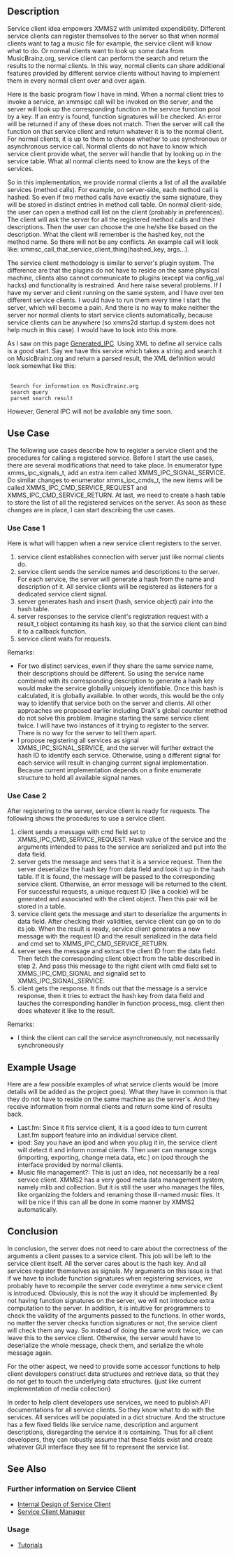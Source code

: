 ==Description==
Service client idea empowers XMMS2 with unlimited expendibility. Different
service clients can register themselves to the server so that when normal
clients want to tag a music file for example, the service client will know what to do. Or normal clients want to look up some data from MusicBrainz.org, service client can perform the search and return the results to the normal clients. In this way, normal clients can share additional features provided by different service clients without having to implement them in every normal client over and over again.

Here is the basic program flow I have in mind. When a normal client tries to invoke a service, an xmmsipc call will be invoked on the server, and the server will look up the corresponding function in the service function pool by a key. If an entry is found, function signatures will be checked. An error will be returned if any of these does not match. Then the server will call the function on that service client and return whatever it is to the normal client. For normal clients, it is up to them to choose whether to use synchronous or asynchronous service call. Normal clients do not have to know which service client provide what, the server will handle that by looking up in the service table. What all normal clients need to know are the keys of the services.

So in this implementation, we provide normal clients a list of all the available services (method calls). For example, on server-side, each method call is hashed. So even if two method calls have exactly the same signature, they will
be stored in distinct entries in method call table. On normal client-side, the user can open a method call list on the client (probably in preferences). The client will ask the server for all the registered method calls and their descriptions. Then the user can choose the one he/she like based on the description. What the client will remember is the hashed key, not the method name. So there will not be any conflicts. An example call will look like: xmmsc_call_that_service_client_thing(hashed_key, args...).

The service client methodology is similar to server's plugin system. The difference are that the plugins do not have to reside on the same physical machine, clients also cannot communicate to plugins (except via config_val
hacks) and functionality is restrained. And here raise several problems. If I have my server and client running on the same system, and I have over ten different service clients. I would have to run them every time I start the
server, which will become a pain. And there is no way to make neither the server nor normal clients to start service clients automatically, because service clients can be anywhere (so xmms2d startup.d system does not help much in this case). I would have to look into this more.

As I saw on this page [[Generated_IPC]]. Using XML to define all service calls is a good start. Say we have this service which takes a string and search it on MusicBrainz.org and return a parsed result, the XML definition would look somewhat like this:
 <method name="musicbrainz_search">
  <doc>Search for information on MusicBrainz.org</doc>
  <arg><GString /><doc>search query</doc></arg>
  <return><GString /><doc>parsed search result</doc></arg>
 </method>

However, General IPC will not be available any time soon.

==Use Case==
The following use cases describe how to register a service client and the procedures for calling a registered service. Before I start the use cases, there are several modifications that need to take place. In enumerator type
xmms_ipc_signals_t, add an extra item called XMMS_IPC_SIGNAL_SERVICE. Do similar changes to enumerator xmms_ipc_cmds_t, the new items will be called XMMS_IPC_CMD_SERVICE_REQUEST and  XMMS_IPC_CMD_SERVICE_RETURN. At last, we need to create a hash table to store the list of all the registered services on the server. As soon as these changes are in place, I can start describing the use cases.

===Use Case 1===
Here is what will happen when a new service client registers to the server.
# service client establishes connection with server just like normal clients do.
# service client sends the service names and descriptions to the server. For each service, the server will generate a hash from the name and description of it. All service clients will be registered as listeners for a dedicated service client signal.
# server generates hash and insert (hash, service object) pair into the hash table.
# server responses to the service client's registration request with a result_t object containing its hash key, so that the service client can bind it to a callback function.
# service client waits for requests.

Remarks:
* For two distinct services, even if they share the same service name, their descriptions should be different. So using the service name combined with its corresponding description to generate a hash key would make the service globally uniquely identifiable. Once this hash is calculated, it is globally available. In other words, this would be the only way to identify that service both on the server and clients. All other approaches we proposed  earlier including DraX's global counter method do not solve this problem. Imagine starting the same service client twice. I will have two instances of it trying to register to the server. There is no way for the server to tell them apart.
* I propose registering all services as signal XMMS_IPC_SIGNAL_SERVICE, and the server will further extract the hash ID to identify each service. Otherwise, using a different signal for each service will result in changing current signal implementation. Because current implementation depends on a finite enumerate structure to hold all available signal names.

===Use Case 2===
After registering to the server, service client is ready for requests. The following shows the procedures to use a service client.
# client sends a message with cmd field set to XMMS_IPC_CMD_SERVICE_REQUEST.  Hash value of the service and the arguments intended to pass to the service are serialized and put into the data field.
# server gets the message and sees that it is a service request. Then the server deserialize the hash key from data field and look it up in the hash table. If it is found, the message will be passed to the corresponding service client. Otherwise, an error message will be returned to the client.  For successful requests, a unique request ID (like a cookie) will be generated and associated with the client object. Then this pair will be stored in a table.
# service client gets the message and start to deserialize the arguments in data field. After checking their validities, service client can go on to do its job. When the result is ready, service client generates a new message with the request ID and the result serialized in the data field and cmd set to XMMS_IPC_CMD_SERVICE_RETURN.
# server sees the message and extract the client ID from the data field. Then fetch the corresponding client object from the table described in step 2. And pass this message to the right client with cmd field set to XMMS_IPC_CMD_SIGNAL and signalid set to XMMS_IPC_SIGNAL_SERVICE.
# client gets the response. It finds out that the message is a service response, then it tries to extract the hash key from data field and lauches the corresponding handler in function process_msg. client then does whatever it like to the result.

Remarks:

* I think the client can call the service asynchroneously, not necessarily synchroneously

==Example Usage==
Here are a few possible examples of what service clients would be (more details will be added as the project goes). What they have in common is that they do not have to reside on the same machine as the server's. And they receive information from normal clients and return some kind of results back.

* Last.fm: Since it fits service client, it is a good idea to turn current Last.fm support feature into an individual service client.
* ipod: Say you have an ipod and when you plug it in, the service client will detect it and inform normal clients.  Then user can manage songs (importing, exporting, change meta data, etc.) on ipod through the interface provided by normal clients.
* Music file management?: This is just an idea, not necessarily be a real service client. XMMS2 has a very good meta data management system, namely mlib and collection. But it is still the user who manages the files, like organizing the folders and renaming those ill-named music files. It will be nice if this can all be done in some manner by XMMS2 automatically.

==Conclusion==
In conclusion, the server does not need to care about the correctness of the arguments a client passes to a service client. This job will be left to the service client itself. All the server cares about is the hash key. And all
services register themselves as signals. My arguments on this issue is that if we have to include function signatures when registering services, we probably have to recompile the server code everytime a new service client is introduced.  Obviously, this is not the way it should be implemented. By not having function signatures on the server, we will not introduce extra computation to the server.  In addition, it is intuitive for programmers to check the validity of the arguments passed to the functions. In other words, no matter the server checks
function signatures or not, the service client will check them any way. So instead of doing the same work twice, we can leave this to the service client.  Otherwise, the server would have to deserialize the whole message, check them, and serialize the whole message again.

For the other aspect, we need to provide some accessor functions to help client developers construct data structures and retrieve data, so that they do not get to touch the underlying data structures. (just like current implementation of media collection)

In order to help client developers use services, we need to publish API documentations for all service clients. So they know what to do with the services. All services will be populated in a dict structure. And the structure has a few fixed fields like service name, description and argument descriptions, disregarding the service it is containing. Thus for all client developers, they can robustly assume that these fields exist and create whatever GUI interface they see fit to represent the service list.

==See Also==
===Further information on Service Client===
* [[Summer of Code 2007/Service Clients/Design|Internal Design of Service Client]]
* [[Summer of Code 2007/Service Clients/scm|Service Client Manager]]

===Usage===
* [[Summer of Code 2007/Service Clients/Tutorial|Tutorials]]